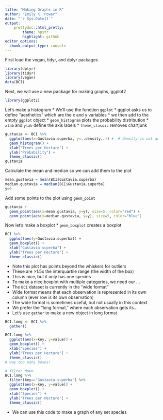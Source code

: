 ```yaml
---
title: "Making Graphs in R"
author: "Emily K. Power"
date: "`r Sys.Date()`"
output: 
    prettydoc::html_pretty:
        theme: hpstr
        highlight: github
editor_options: 
  chunk_output_type: console
---
```


First load the vegan, tidyr, and dplyr packages
```r
library(dplyr)
library(tidyr)
library(vegan)
data(BCI)
```

Next, we will use a new package for making graphs, ggplot2
```r
library(ggplot2)
```

Let's make a histogram
* We'll use the function `ggplot`
* ggplot asks us to define "aesthetics" which are the x and y variables
* we then add to the empty `ggplot` object
* `geom_histogram` plots the probability distribution
* `xlab` and `ylab` define the axis labels
* `theme_classic` removes chartjunk
```r
gustavia <- BCI %>%
  ggplot(aes(x=Gustavia.superba, y=..density..)) +  # density is not an actual variable in our dataset, this is so ggplot knows to plot the histogram as density (intead of frequency, for example)
  geom_histogram() +
  xlab("Trees per Hectare") +
  ylab("Probability") +
  theme_classic()
gustavia
```

Calculate the mean and median so we can add them to the plot
```r
mean.gustavia = mean(BCI$Gustavia.superba)
median.gustavia = median(BCI$Gustavia.superba)
y=0
```

Add some points to the plot using `geom_point`
```r
gustavia +
  geom_point(aes(x=mean.gustavia, y=y), size=5, color="red") +
  geom_point(aes(x=median.gustavia, y=y), size=5, color="blue")
```

Now let's make a boxplot
* `geom_boxplot` creates a boxplot
```r
BCI %>%
  ggplot(aes(y=Gustavia.superba)) +
  geom_boxplot() +
  xlab("Gustavia superba") +
  ylab("Trees per Hectare") + 
  theme_classic()
```
  * Note this plot has points beyond the whiskers for outliers
  * These are >1.5x the interquartile range (the width of the box)
  * This is nice, but it only has one species
  * To make a nice boxplot with multiple categories, we need our ...
  * The `BCI` dataset is currently in the "wide format"
  * Wide format means that each observation is represented in its own column (ever row is its own observation)
  * The wide format is sometimes useful, but not usually in this context
  * We prefer the "long format," where each observation gets its...
  * Let's use `gather` to make a new object in long format
```r
BCI.long <- BCI %>%
  gather()

BCI.long %>%
  ggplot(aes(x=key, y=value)) +
  geom_boxplot() +
  xlab("Species") +
  ylab("Trees per Hectare") +
  theme_classic()
# way too many boxes!

# filter down
BCI.long %>%
  filter(key=="Gustavia.superba") %>%
  ggplot(aes(x=key, y=value)) +
  geom_boxplot() +
  xlab("Species") +
  ylab("Trees per Hectare") +
  theme_classic()
```
  * We can use this code to make a graph of any set species
